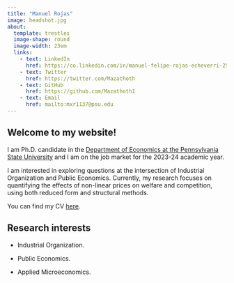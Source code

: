 ```yaml
---
title: "Manuel Rojas"
image: headshot.jpg
about: 
  template: trestles
  image-shape: round
  image-width: 23em
  links:
    - text: LinkedIn
      href: https://co.linkedin.com/in/manuel-felipe-rojas-echeverri-25373545
    - text: Twitter
      href: https://twitter.com/Mazathoth
    - text: GitHub
      href: https://github.com/Mazathoth1
    - text: Email
      href: mailto:mxr1137@psu.edu
---
```


## Welcome to my website!

I am Ph.D. candidate in the [Department of Economics at the Pennsylvania State University](https://econ.la.psu.edu/) and I am on the job market for the 2023-24 academic year.

I am interested in exploring questions at the intersection of Industrial Organization and Public Economics. Currently, my research focuses on quantifying the effects of non-linear prices on welfare and competition, using both reduced form and structural methods.

You can find my CV [here](https://www.dropbox.com/scl/fi/4wqlz6qmmjzovny2tpq8y/CV-Manuel-Rojas.pdf?rlkey=vr4nv0cp5w0sraijq7u83golq&dl=0).

## Research interests

-   Industrial Organization.

-   Public Economics.

-   Applied Microeconomics.
